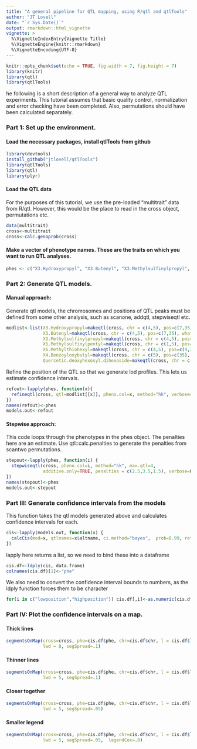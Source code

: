 ```yaml
---
title: "A general pipeline for QTL mapping, using R/qtl and qtlTools"
author: "JT Lovell"
date: "`r Sys.Date()`"
output: rmarkdown::html_vignette
vignette: >
  %\VignetteIndexEntry{Vignette Title}
  %\VignetteEngine{knitr::rmarkdown}
  %\VignetteEncoding{UTF-8}
---
```


```r
knitr::opts_chunk$set(echo = TRUE, fig.width = 7, fig.height = 7)
library(knitr)
library(qtl)
library(qtlTools)
```

he following is a short description of a general way to analyze QTL experiments. This tutorial assumes that basic quality control, normalization and error checking have been completed. Also, permutations should have been calculated separately. 

### Part 1: Set up the environment.

#### Load the necessary packages, install qtlTools from github

```r
library(devtools)
install_github("jtlovell/qtlTools")
library(qtlTools)
library(qtl)
library(plyr)
```

#### Load the QTL data
For the purposes of this tutorial, we use the pre-loaded "multitrait" data from R/qtl. However, this would be the place to read in the cross object, permutations etc. 

```r
data(multitrait)
cross<-multitrait
cross<-calc.genoprob(cross)
```

#### Make a vector of phenotype names. These are the traits on which you want to run QTL analyses.

```r
phes <- c("X3.Hydroxypropyl", "X3.Butenyl", "X3.Methylsulfinylpropyl", "X5.Methylsulfinylpentyl", "X6.Methylthiohexyl", "X4.Benzoyloxybutyl", "Quercetin.deoxyhexosyl.dihexoside")
```


### Part 2: Generate QTL models.
#### Manual approach:

Generate qtl models, the chromosomes and positions of QTL peaks must be defined from some other analysis, such as scanone, addqtl, stepwiseqtl etc. 

```r
modlist<-list(X3.Hydroxypropyl=makeqtl(cross, chr = c(4,5), pos=c(7,35), what="prob"),
              X3.Butenyl=makeqtl(cross, chr = c(4,5), pos=c(7,35), what="prob"),
              X3.Methylsulfinylpropyl=makeqtl(cross, chr = c(4,5), pos=c(0,35), what="prob"),
              X5.Methylsulfinylpentyl=makeqtl(cross, chr = c(1,5), pos=c(105,40), what="prob"),
              X6.Methylthiohexyl=makeqtl(cross, chr = c(4,5), pos=c(9,35), what="prob"),
              X4.Benzoyloxybutyl=makeqtl(cross, chr = c(5), pos=c(35), what="prob"),
              Quercetin.deoxyhexosyl.dihexoside=makeqtl(cross, chr = c(4,5), pos=c(13,35), what="prob"))
```

Refine the position of the QTL so that we generate lod profiles. This lets us estimate confidence intervals. 

```r
refout<-lapply(phes, function(x){
  refineqtl(cross, qtl=modlist[[x]], pheno.col=x, method="hk", verbose=F)
})
names(refout)<-phes
models.out<-refout
```


#### Stepwise approach:
This code loops through the phenotypes in the phes object. The penalties here are an estimate. Use qtl::calc.penalties to generate the penalties from scantwo permutations.

```r
stepout<-lapply(phes, function(i) {
  stepwiseqtl(cross, pheno.col=i, method="hk", max.qtl=4, 
              additive.only=TRUE, penalties = c(2.5,3.5,1.5), verbose=F)
})
names(stepout)<-phes
models.out<-stepout
```


### Part III: Generate confidence intervals from the models
This function takes the qtl models generated above and calculates confidence intervals for each. 

```r
cis<-lapply(models.out, function(x) {
  calcCis(mod=x, qtlnames=x$altname, ci.method="bayes",  prob=0.99, returnChr=TRUE, returnMaxLod=TRUE, expandtomarkers=T)
})
```

lapply here returns a list, so we need to bind these into a dataframe
```r
cis.df<-ldply(cis, data.frame)
colnames(cis.df)[1]<-"phe"
```

We also need to convert the confidence interval bounds to numbers, as the ldply function forces them to be character
```r
for(i in c("lowposition","highposition")) cis.df[,i]<-as.numeric(cis.df[,i])
```

### Part IV: Plot the confidence intervals on a map. 

#### Thick lines

```r
segmentsOnMap(cross=cross, phe=cis.df$phe, chr=cis.df$chr, l = cis.df$lowposition, h =cis.df$highposition, 
              lwd = 8, segSpread=.1)
```

#### Thinner lines

```r
segmentsOnMap(cross=cross, phe=cis.df$phe, chr=cis.df$chr, l = cis.df$lowposition, h =cis.df$highposition, 
              lwd = 5, segSpread=.1)
```

#### Closer together

```r
segmentsOnMap(cross=cross, phe=cis.df$phe, chr=cis.df$chr, l = cis.df$lowposition, h =cis.df$highposition, 
              lwd = 5, segSpread=.05)
```

#### Smaller legend

```r
segmentsOnMap(cross=cross, phe=cis.df$phe, chr=cis.df$chr, l = cis.df$lowposition, h =cis.df$highposition, 
              lwd = 5, segSpread=.05,  legendCex=.8)
```

